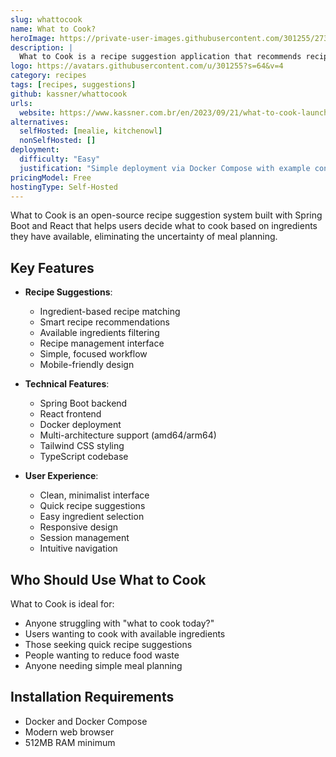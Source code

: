 ```yaml
---
slug: whattocook
name: What to Cook?
heroImage: https://private-user-images.githubusercontent.com/301255/273595771-9ba8ba72-8398-4d7e-a0d2-9df99e899f0d.png?jwt=eyJhbGciOiJIUzI1NiIsInR5cCI6IkpXVCJ9.eyJpc3MiOiJnaXRodWIuY29tIiwiYXVkIjoicmF3LmdpdGh1YnVzZXJjb250ZW50LmNvbSIsImtleSI6ImtleTUiLCJleHAiOjE3NDgxMDk3MzEsIm5iZiI6MTc0ODEwOTQzMSwicGF0aCI6Ii8zMDEyNTUvMjczNTk1NzcxLTliYThiYTcyLTgzOTgtNGQ3ZS1hMGQyLTlkZjk5ZTg5OWYwZC5wbmc_WC1BbXotQWxnb3JpdGhtPUFXUzQtSE1BQy1TSEEyNTYmWC1BbXotQ3JlZGVudGlhbD1BS0lBVkNPRFlMU0E1M1BRSzRaQSUyRjIwMjUwNTI0JTJGdXMtZWFzdC0xJTJGczMlMkZhd3M0X3JlcXVlc3QmWC1BbXotRGF0ZT0yMDI1MDUyNFQxNzU3MTFaJlgtQW16LUV4cGlyZXM9MzAwJlgtQW16LVNpZ25hdHVyZT0yMDk2NmU2MGQ3MjgyNDVmNTFlNDg0YTMwODNjYzExYThlYWFhOWM3NDgxMGEwNjczNmM1NzRmOTFmZmE2Y2ZiJlgtQW16LVNpZ25lZEhlYWRlcnM9aG9zdCJ9.irl3oNEjYrdtkKZc-ppF9FpJEjEsB7joUEaG2WU_4a4
description: |
  What to Cook is a recipe suggestion application that recommends recipes based on ingredients you have available at home, built with Spring Boot and React.
logo: https://avatars.githubusercontent.com/u/301255?s=64&v=4
category: recipes
tags: [recipes, suggestions]
github: kassner/whattocook
urls:
  website: https://www.kassner.com.br/en/2023/09/21/what-to-cook-launch/
alternatives:
  selfHosted: [mealie, kitchenowl]
  nonSelfHosted: []
deployment:
  difficulty: "Easy"
  justification: "Simple deployment via Docker Compose with example configuration provided."
pricingModel: Free
hostingType: Self-Hosted
---
```


What to Cook is an open-source recipe suggestion system built with Spring Boot and React that helps users decide what to cook based on ingredients they have available, eliminating the uncertainty of meal planning.

## Key Features

- **Recipe Suggestions**:

  - Ingredient-based recipe matching
  - Smart recipe recommendations
  - Available ingredients filtering
  - Recipe management interface
  - Simple, focused workflow
  - Mobile-friendly design

- **Technical Features**:

  - Spring Boot backend
  - React frontend
  - Docker deployment
  - Multi-architecture support (amd64/arm64)
  - Tailwind CSS styling
  - TypeScript codebase

- **User Experience**:
  - Clean, minimalist interface
  - Quick recipe suggestions
  - Easy ingredient selection
  - Responsive design
  - Session management
  - Intuitive navigation

## Who Should Use What to Cook

What to Cook is ideal for:

- Anyone struggling with "what to cook today?"
- Users wanting to cook with available ingredients
- Those seeking quick recipe suggestions
- People wanting to reduce food waste
- Anyone needing simple meal planning

## Installation Requirements

- Docker and Docker Compose
- Modern web browser
- 512MB RAM minimum
